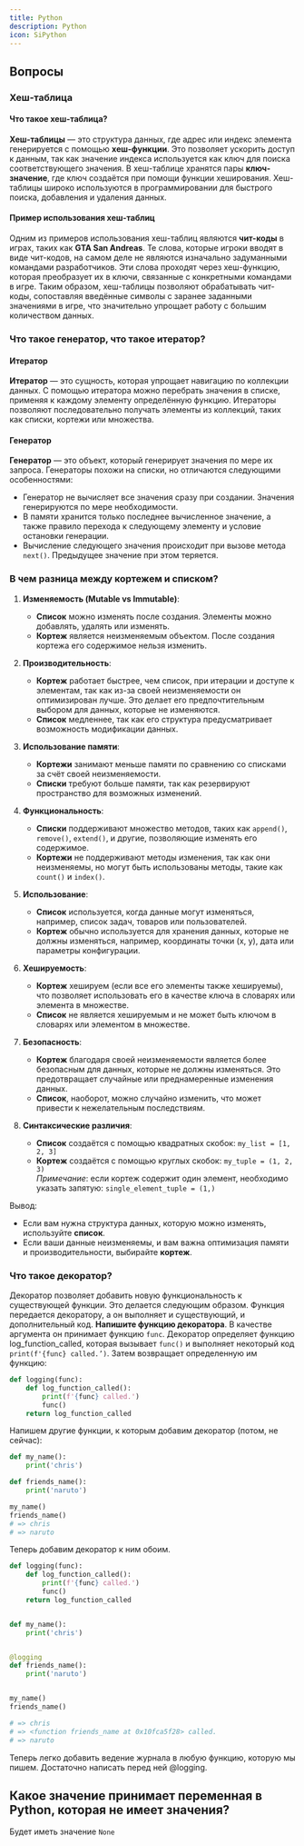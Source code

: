 ```yaml
---
title: Python
description: Python
icon: SiPython
---
```

## Вопросы
### Хеш-таблица

#### Что такое хеш-таблица?
**Хеш-таблицы** — это структура данных, где адрес или индекс элемента генерируется с помощью **хеш-функции**. Это позволяет ускорить доступ к данным, так как значение индекса используется как ключ для поиска соответствующего значения. В хеш-таблице хранятся пары **ключ-значение**, где ключ создаётся при помощи функции хеширования.
Хеш-таблицы широко используются в программировании для быстрого поиска, добавления и удаления данных.
#### Пример использования хеш-таблиц
Одним из примеров использования хеш-таблиц являются **чит-коды** в играх, таких как **GTA San Andreas**. Те слова, которые игроки вводят в виде чит-кодов, на самом деле не являются изначально задуманными командами разработчиков. Эти слова проходят через хеш-функцию, которая преобразует их в ключи, связанные с конкретными командами в игре.
Таким образом, хеш-таблицы позволяют обрабатывать чит-коды, сопоставляя введённые символы с заранее заданными значениями в игре, что значительно упрощает работу с большим количеством данных.

### Что такое генератор, что такое итератор?

#### Итератор
**Итератор** — это сущность, которая упрощает навигацию по коллекции данных. С помощью итератора можно перебрать значения в списке, применяя к каждому элементу определённую функцию. Итераторы позволяют последовательно получать элементы из коллекций, таких как списки, кортежи или множества.
#### Генератор
**Генератор** — это объект, который генерирует значения по мере их запроса. Генераторы похожи на списки, но отличаются следующими особенностями:

- Генератор не вычисляет все значения сразу при создании. Значения генерируются по мере необходимости.
- В памяти хранится только последнее вычисленное значение, а также правило перехода к следующему элементу и условие остановки генерации.
- Вычисление следующего значения происходит при вызове метода `next()`. Предыдущее значение при этом теряется.

### В чем разница между кортежем и списком?

1. **Изменяемость (Mutable vs Immutable)**:
	- **Список** можно изменять после создания. Элементы можно добавлять, удалять или изменять.
	- **Кортеж** является неизменяемым объектом. После создания кортежа его содержимое нельзя изменить.

2. **Производительность**:
	- **Кортеж** работает быстрее, чем список, при итерации и доступе к элементам, так как из-за своей неизменяемости он оптимизирован лучше. Это делает его предпочтительным выбором для данных, которые не изменяются.
	- **Список** медленнее, так как его структура предусматривает возможность модификации данных.

3. **Использование памяти**:
	- **Кортежи** занимают меньше памяти по сравнению со списками за счёт своей неизменяемости.
	- **Списки** требуют больше памяти, так как резервируют пространство для возможных изменений.

4. **Функциональность**:
	- **Списки** поддерживают множество методов, таких как `append()`, `remove()`, `extend()`, и другие, позволяющие изменять его содержимое.
	- **Кортежи** не поддерживают методы изменения, так как они неизменяемы, но могут быть использованы методы, такие как `count()` и `index()`.

5. **Использование**:
	- **Список** используется, когда данные могут изменяться, например, список задач, товаров или пользователей.
	- **Кортеж** обычно используется для хранения данных, которые не должны изменяться, например, координаты точки (x, y), дата или параметры конфигурации.

6. **Хешируемость**:
	- **Кортеж** хешируем (если все его элементы также хешируемы), что позволяет использовать его в качестве ключа в словарях или элемента в множестве.
	- **Список** не является хешируемым и не может быть ключом в словарях или элементом в множестве.

7. **Безопасность**:
	- **Кортеж** благодаря своей неизменяемости является более безопасным для данных, которые не должны изменяться. Это предотвращает случайные или преднамеренные изменения данных.
	- **Список**, наоборот, можно случайно изменить, что может привести к нежелательным последствиям.

8. **Синтаксические различия**:
	- **Список** создаётся с помощью квадратных скобок: `my_list = [1, 2, 3]`
	- **Кортеж** создаётся с помощью круглых скобок: `my_tuple = (1, 2, 3)`  
_Примечание_: если кортеж содержит один элемент, необходимо указать запятую: `single_element_tuple = (1,)`

Вывод:
- Если вам нужна структура данных, которую можно изменять, используйте **список**.
- Если ваши данные неизменяемы, и вам важна оптимизация памяти и производительности, выбирайте **кортеж**.

### Что такое декоратор?

Декоратор позволяет добавить новую функциональность к существующей функции. Это делается следующим образом. Функция передается декоратору, а он выполняет и существующий, и дополнительный код.
**Напишите функцию декоратора**. В качестве аргумента он принимает функцию `func`. Декоратор определяет функцию log_function_called, которая вызывает `func()` и выполняет некоторый код `print(f'{func} called.’)`. Затем возвращает определенную им функцию:

```python
def logging(func):
    def log_function_called():
        print(f'{func} called.')
        func()
    return log_function_called
```

Напишем другие функции, к которым добавим декоратор (потом, не сейчас):
```python
def my_name():
    print('chris')

def friends_name():
    print('naruto')

my_name()
friends_name()
# => chris
# => naruto

```

Теперь добавим декоратор к ним обоим.
```python
def logging(func):
    def log_function_called():
        print(f'{func} called.')
        func()
    return log_function_called


def my_name():
    print('chris')


@logging
def friends_name():
    print('naruto')


my_name()
friends_name()

# => chris
# => <function friends_name at 0x10fca5f28> called.
# => naruto
```

Теперь легко добавить ведение журнала в любую функцию, которую мы пишем. Достаточно написать перед ней @logging.

## Какое значение принимает переменная в Python, которая не имеет значения?

Будет иметь значение `None`

